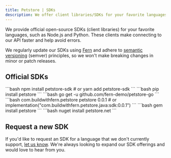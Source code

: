 ```yaml
---
title: Petstore | SDKs
description: We offer client libraries/SDKs for your favorite languages, generated by Fern from your OpenAPI specification file. 
---
```


We provide official open-source SDKs (client libraries) for your favorite languages, such as Node.js and Python. These clients make connecting to our API faster and help avoid errors.

We regularly update our SDKs using [Fern](https://buildwithfern.com/?utm_source=docs-starter-openapi/sdks) and adhere to [semantic versioning](https://semver.org/) (semver) principles, so we won't make breaking changes in minor or patch releases.

## Official SDKs 

<CodeBlocks>
  <CodeBlock title="Node">
  ```bash
  npm install petstore-sdk
  # or
  yarn add petstore-sdk
  ```
  </CodeBlock>
  <CodeBlock title="Python">
  ```bash
  pip install petstore
  ```
  </CodeBlock>
  <CodeBlock title="Go">
  ```bash
  go get -u github.com/fern-demo/petstore-go
  ```
  </CodeBlock>
  <CodeBlock title="Java">
  ```bash
  <dependency>
    <groupId>com.buildwithfern.petstore</groupId>
    <artifactId>petstore</artifactId>
    <version>0.0.1</version>
  </dependency>
  # or
  implementation("com.buildwithfern.petstore.java:sdk:0.0.1")
  ```
  </CodeBlock>
  <CodeBlock title="Ruby">
  ```bash
  gem install petstore
  ```
  </CodeBlock>
  <CodeBlock title="C#">
  ```bash
  nuget install petstore.net
  ```
  </CodeBlock>
</CodeBlocks>

## Request a new SDK 

If you'd like to request an SDK for a language that we don't currently support, [let us know](/welcome#get-support). We're always looking to expand our SDK offerings and would love to hear from you.